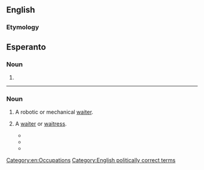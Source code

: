 ==English==

===Etymology===
{{rfe|Possibly related to [[patron]].}}

==Esperanto==

===Noun===
{{head|eo|noun form|g=s}}
# {{eo-form of|waitr|on}}
----
===Noun===
{{wikipedia}}
{{en-noun}}

# {{dated|science fiction}} A robotic or mechanical [[waiter]].
# {{nonstandard|gender-neutral}} A [[waiter]] or [[waitress]].
#* {{quote-news
 |date=1985-01-23
 |work=Daily Telegraph
 |page=<!--16/4-->
 |passage=A coffee shop at Cambridge, Massachusetts, has joined the feminist bandwagon by banning references to waiters and waitresses. According to a notice on the door the staff are henceforth to be known as ‘'''waitrons'''’.}}
#* {{quote-news
 |date=2006-06-12
 |title=Letters to the Daily Telegraph
 |work=Daily Telegraph
 |author=Anthony Luke
 |url=http://www.telegraph.co.uk/comment/letters/3625679/Letters-to-The-Daily-Telegraph.html
 |accessdate=2010-10-02
 |passage=Earlier this year, at a well-known restaurant in South Africa, I saw on the menu the words "if you want something not on the menu, please consult your '''waitron'''". When I asked the manager what this meant, she told me that the term was used to ensure that no sexism was involved.}}
#* {{quote-news
 | date = 2003-01-17
 | title = Books of the Times: Why Your '''Waitron''' Can Serve Brunch but Not Linner
 | first = Michiko
 | last = Kakutani
 | newspaper = {{w|The New York Times}}
 | issn = 0362-4331
 | url = http://www.nytimes.com/2003/01/17/books/books-of-the-times-why-your-waitron-can-serve-brunch-but-not-linner.html
 | passage = Why did ''server'' as a gender-neutral term for waiter or waitress prevail over '''''waitron'''''? 
}}

[[Category:en:Occupations]]
[[Category:English politically correct terms]]